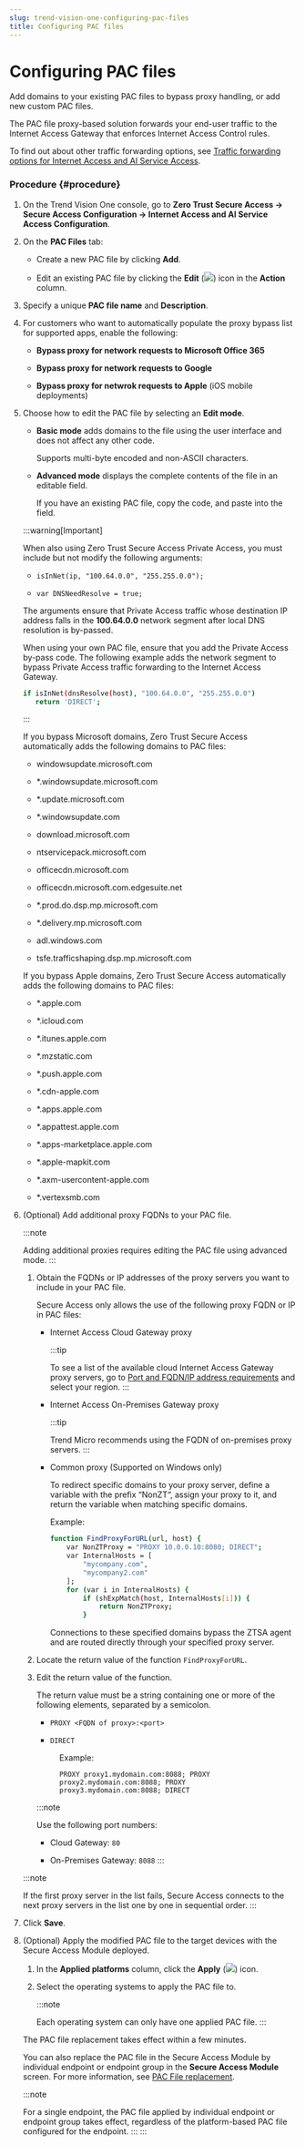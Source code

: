 ```yaml
---
slug: trend-vision-one-configuring-pac-files
title: Configuring PAC files
---
```

# Configuring PAC files

Add domains to your existing PAC files to bypass proxy handling, or add new custom PAC files.

The PAC file proxy-based solution forwards your end-user traffic to the Internet Access Gateway that enforces Internet Access Control rules.

To find out about other traffic forwarding options, see [Traffic forwarding options for Internet Access and AI Service Access](traffic-forwarding-internet-access.mdx).

### Procedure {#procedure}

1.  On the Trend Vision One console, go to **Zero Trust Secure Access → Secure Access Configuration → Internet Access and AI Service Access Configuration**.

2.  On the **PAC Files** tab:

    - Create a new PAC file by clicking **Add**.

    - Edit an existing PAC file by clicking the **Edit** (![](/images/edit_icon=GUID-1F1D1164-5310-4D6D-ACD0-6049C86960AF.webp)) icon in the **Action** column.

3.  Specify a unique **PAC file name** and **Description**.

4.  For customers who want to automatically populate the proxy bypass list for supported apps, enable the following:

    - **Bypass proxy for network requests to Microsoft Office 365**

    - **Bypass proxy for network requests to Google**

    - **Bypass proxy for netwrok requests to Apple** (iOS mobile deployments)

5.  Choose how to edit the PAC file by selecting an **Edit mode**.

    - **Basic mode** adds domains to the file using the user interface and does not affect any other code.

      Supports multi-byte encoded and non-ASCII characters.

    - **Advanced mode** displays the complete contents of the file in an editable field.

      If you have an existing PAC file, copy the code, and paste into the field.

    :::warning[Important]

    When also using Zero Trust Secure Access Private Access, you must include but not modify the following arguments:

    - `isInNet(ip, "100.64.0.0", "255.255.0.0");`

    - `var DNSNeedResolve = true;`

    The arguments ensure that Private Access traffic whose destination IP address falls in the **100.64.0.0** network segment after local DNS resolution is by-passed.

    When using your own PAC file, ensure that you add the Private Access by-pass code. The following example adds the network segment to bypass Private Access traffic forwarding to the Internet Access Gateway.

    ```bash
    if isInNet(dnsResolve(host), "100.64.0.0", "255.255.0.0")
       return 'DIRECT';
    ```
    :::

    If you bypass Microsoft domains, Zero Trust Secure Access automatically adds the following domains to PAC files:

    - windowsupdate.microsoft.com

    - \*.windowsupdate.microsoft.com

    - \*.update.microsoft.com

    - \*.windowsupdate.com

    - download.microsoft.com

    - ntservicepack.microsoft.com

    - officecdn.microsoft.com

    - officecdn.microsoft.com.edgesuite.net

    - \*.prod.do.dsp.mp.microsoft.com

    - \*.delivery.mp.microsoft.com

    - adl.windows.com

    - tsfe.trafficshaping.dsp.mp.microsoft.com

    If you bypass Apple domains, Zero Trust Secure Access automatically adds the following domains to PAC files:

    - \*.apple.com

    - \*.icloud.com

    - \*.itunes.apple.com

    - \*.mzstatic.com

    - \*.push.apple.com

    - \*.cdn-apple.com

    - \*.apps.apple.com

    - \*.appattest.apple.com

    - \*.apps-marketplace.apple.com

    - \*.apple-mapkit.com

    - \*.axm-usercontent-apple.com

    - \*.vertexsmb.com

6.  (Optional) Add additional proxy FQDNs to your PAC file.

    :::note

    Adding additional proxies requires editing the PAC file using advanced mode.
    :::

    1.  Obtain the FQDNs or IP addresses of the proxy servers you want to include in your PAC file.

        Secure Access only allows the use of the following proxy FQDN or IP in PAC files:

        - Internet Access Cloud Gateway proxy

          :::tip

          To see a list of the available cloud Internet Access Gateway proxy servers, go to [Port and FQDN/IP address requirements](port-fqdn-ip-address-requirements.mdx) and select your region.
          :::

        - Internet Access On-Premises Gateway proxy

          :::tip

          Trend Micro recommends using the FQDN of on-premises proxy servers.
          :::

        - Common proxy (Supported on Windows only)

          To redirect specific domains to your proxy server, define a variable with the prefix “NonZT“, assign your proxy to it, and return the variable when matching specific domains.

          Example:

          ```bash
          function FindProxyForURL(url, host) {
              var NonZTProxy = "PROXY 10.0.0.10:8080; DIRECT";
              var InternalHosts = [
                  "mycompany.com",
                  "mycompany2.com"
              ];
              for (var i in InternalHosts) {
                  if (shExpMatch(host, InternalHosts[i])) {
                      return NonZTProxy;
                  }
          ```

          Connections to these specified domains bypass the ZTSA agent and are routed directly through your specified proxy server.

    2.  Locate the return value of the function `FindProxyForURL`.

    3.  Edit the return value of the function.

        The return value must be a string containing one or more of the following elements, separated by a semicolon.

        - `PROXY <FQDN of proxy>:<port>`

        - `DIRECT`

        <figure>
        <p>Example:</p>
        <pre class="codeblock"><code>PROXY proxy1.mydomain.com:8088; PROXY proxy2.mydomain.com:8088; PROXY proxy3.mydomain.com:8088; DIRECT</code></pre>
        </figure>

        :::note

        Use the following port numbers:

        - Cloud Gateway: `80`

        - On-Premises Gateway: `8088`
        :::

    :::note

    If the first proxy server in the list fails, Secure Access connects to the next proxy servers in the list one by one in sequential order.
    :::

7.  Click **Save**.

8.  (Optional) Apply the modified PAC file to the target devices with the Secure Access Module deployed.

    1.  In the **Applied platforms** column, click the **Apply** (![](/images/apply_PAC_file=c95a7e15-901f-4293-aea0-a557e44d3145.webp)) icon.

    2.  Select the operating systems to apply the PAC file to.

        :::note

        Each operating system can only have one applied PAC file.
        :::

    The PAC file replacement takes effect within a few minutes.

    You can also replace the PAC file in the Secure Access Module by individual endpoint or endpoint group in the **Secure Access Module** screen. For more information, see [PAC File replacement](pac-file-replacement.mdx).

    :::note

    For a single endpoint, the PAC file applied by individual endpoint or endpoint group takes effect, regardless of the platform-based PAC file configured for the endpoint.
    :::
:::
